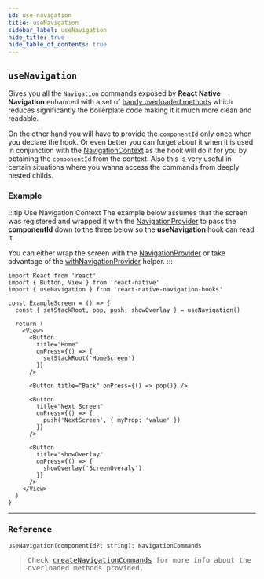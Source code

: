 ```yaml
---
id: use-navigation
title: useNavigation
sidebar_label: useNavigation
hide_title: true
hide_table_of_contents: true
---
```


## `useNavigation`

Gives you all the `Navigation` commands exposed by **React Native Navigation** enhanced with a set of [handy overloaded methods](helpers#createNavigationCommands) which reduces significantly the boilerplate code making it it much more clean and readable.

On the other hand you will have to provide the `componentId` only once when you declare the hook. Or even better you can forget about it when it is used in conjunction with the [NavigationContext](contexts#NavigationContext) as the hook will do it for you by obtaining the `componentId` from the context. Also this is very useful in certain situations where you wanna access the commands from deeply nested childs.

### Example

:::tip Use Navigation Context
The example below assumes that the screen was registered and wrapped it with the [NavigationProvider](contexts#navigationprovider) to pass the **componentId** down to the three below so the **useNavigation** hook can read it.

You can either wrap the screen with the [NavigationProvider](contexts#navigationprovider) or take advantage of the [withNavigationProvider](hocs#withnavigationproviders) helper.
:::

<samp id="use-navigation-example" />

```tsx
import React from 'react'
import { Button, View } from 'react-native'
import { useNavigation } from 'react-native-navigation-hooks'

const ExampleScreen = () => {
  const { setStackRoot, pop, push, showOverlay } = useNavigation()

  return (
    <View>
      <Button
        title="Home"
        onPress={() => {
          setStackRoot('HomeScreen')
        }}
      />

      <Button title="Back" onPress={() => pop()} />

      <Button
        title="Next Screen"
        onPress={() => {
          push('NextScreen', { myProp: 'value' })
        }}
      />

      <Button
        title="showOverlay"
        onPress={() => {
          showOverlay('ScreenOveraly')
        }}
      />
    </View>
  )
}
```

---

### Reference

`useNavigation(componentId?: string): NavigationCommands`

> Check [createNavigationCommands](helpers#createnavigationcommands) for more info about the overloaded methods provided.
